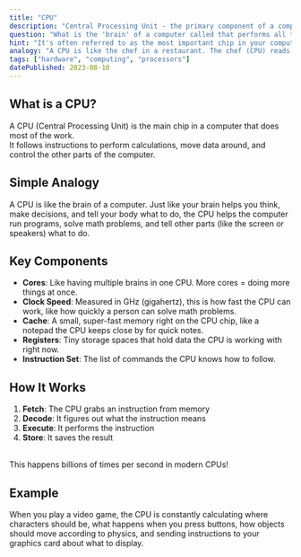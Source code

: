 ```yaml
---
title: "CPU"
description: "Central Processing Unit - the primary component of a computer that performs calculations and executes instructions."
question: "What is the 'brain' of a computer called that performs all the basic calculations and operations?"
hint: "It's often referred to as the most important chip in your computer that handles all the thinking."
analogy: "A CPU is like the chef in a restaurant. The chef (CPU) reads the orders (instructions), prepares the dishes according to recipes (executes programs), manages multiple orders at once (multitasking), and coordinates the entire kitchen staff (controls other computer components) to make sure meals are prepared correctly and efficiently."
tags: ["hardware", "computing", "processors"]
datePublished: 2023-08-10
---
```


## What is a CPU?

A CPU (Central Processing Unit) is the main chip in a computer that does most of the work. 
<br/>
It follows instructions to perform calculations, move data around, and control the other parts of the computer.

## Simple Analogy

A CPU is like the brain of a computer. Just like your brain helps you think, make decisions, and tell your body what to do, the CPU helps the computer run programs, solve math problems, and tell other parts (like the screen or speakers) what to do.

## Key Components

- **Cores**: Like having multiple brains in one CPU. More cores = doing more things at once.
- **Clock Speed**: Measured in GHz (gigahertz), this is how fast the CPU can work, like how quickly a person can solve math problems.
- **Cache**: A small, super-fast memory right on the CPU chip, like a notepad the CPU keeps close by for quick notes.
- **Registers**: Tiny storage spaces that hold data the CPU is working with right now.
- **Instruction Set**: The list of commands the CPU knows how to follow.

## How It Works

1. **Fetch**: The CPU grabs an instruction from memory
2. **Decode**: It figures out what the instruction means
3. **Execute**: It performs the instruction
4. **Store**: It saves the result
<br/>
This happens billions of times per second in modern CPUs!

## Example

When you play a video game, the CPU is constantly calculating where characters should be, what happens when you press buttons, how objects should move according to physics, and sending instructions to your graphics card about what to display.
